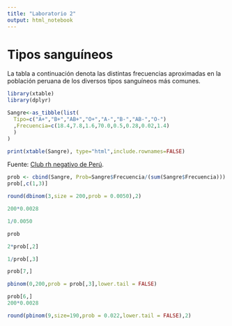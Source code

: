 ```yaml
---
title: "Laboratorio 2"
output: html_notebook
---
```


# Tipos sanguíneos

<style>
  th,td{
     padding:2px 5px 2px 5px;
  }
</style>

La tabla a continuación denota las distintas frecuencias aproximadas en la población peruana de los diversos tipos sanguíneos más comunes. 

```r
library(xtable)
library(dplyr)
```

```r
Sangre<-as_tibble(list(
  Tipo=c("A+","B+","AB+","O+","A-","B-","AB-","O-")
  ,Frecuencia=c(18.4,7.8,1.6,70.0,0.5,0.28,0.02,1.4)
  )
)

```

```r
print(xtable(Sangre), type="html",include.rownames=FALSE)
```

Fuente: [Club rh negativo de Perú](http://rhnegativoperu.com/donaciones-de-sangre/porcentajes-grupo-sanguineo/).




```r
prob <- cbind(Sangre, Prob=Sangre$Frecuencia/(sum(Sangre$Frecuencia)))
prob[,c(1,3)]
```
```r
round(dbinom(3,size = 200,prob = 0.0050),2)
```

```r
200*0.0028	

```
```r
1/0.0050	
```

```r
prob
```

```r
2*prob[,2]
```
```r
1/prob[,3]
```
```r
prob[7,]
```

```r
pbinom(0,200,prob = prob[,3],lower.tail = FALSE)
```


```r
prob[6,]
200*0.0028

```


```r
round(pbinom(9,size=190,prob = 0.022,lower.tail = FALSE),2)
```


